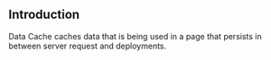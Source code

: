 
## Introduction

Data Cache caches data that is being used in a page that persists in between server request and deployments.



